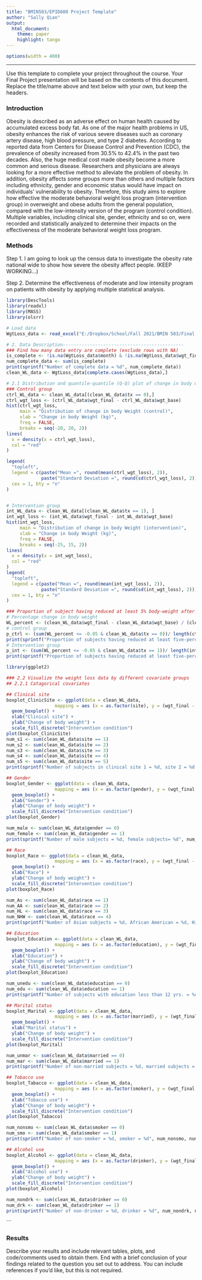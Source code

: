 ```yaml
---
title: "BMIN503/EPID600 Project Template"
author: "Sally Qian"
output: 
  html_document:
    theme: paper 
    highlight: tango
---
```

```r
options(width = 400)
```  
***
Use this template to complete your project throughout the course. Your Final Project presentation will be based on the contents of this document. Replace the title/name above and text below with your own, but keep the headers.


### Introduction 

Obesity is described as an adverse effect on human health caused by accumulated excess body fat. As one of the major health problems in US, obesity enhances the risk of various severe diseases such as coronary artery disease, high blood pressure, and type 2 diabetes. According to reported data from Centers for Disease Control and Prevention (CDC), the prevalence of obesity increased from 30.5% to 42.4% in the past two decades. Also, the huge medical cost made obesity become a more common and serious disease. Researchers and physicians are always looking for a more effective method to alleviate the problem of obesity. In addition, obesity affects some groups more than others and multiple factors including ethnicity, gender and economic status would have impact on individuals’ vulnerability to obesity. Therefore, this study aims to explore how effective the moderate behavioral weight loss program (intervention group) in overweight and obese adults from the general population, compared with the low-intensity version of the program (control condition). Multiple variables, including clinical site, gender, ethnicity and so on, were recorded and statistically analyzed to determine their impacts on the effectiveness of the moderate behavioral weight loss program.

### Methods
Step 1. I am going to look up the census data to investigate the obesity rate national wide to show how severe the obesity affect people. (KEEP WORKING...)

Step 2. Determine the effectiveness of moderate and low intensity program on patients with obesity by applying multiple statistical analysis. 

```r
library(DescTools)
library(readxl)
library(MASS)
library(olsrr)

# Load data
WgtLoss_data <- read_excel("E:/Dropbox/School/Fall 2021/BMIN 503/Final Project/WeightLossData.xlsx")

# 2. Data Description---------------------------------------------
### Find how many data entry are complete (exclude rows with NA)
is_complete <- !is.na(WgtLoss_data$month) & !is.na(WgtLoss_data$wgt_final)
num_complete_data <- sum(is_complete)
print(sprintf("Number of complete data = %d", num_complete_data))
clean_WL_data <- WgtLoss_data[complete.cases(WgtLoss_data),]

# 2.1 Distribution and quantile-quantile (Q-Q) plot of change in body weight 
### Control group 
ctrl_WL_data <- clean_WL_data[(clean_WL_data$tx == 0),]
ctrl_wgt_loss <- (ctrl_WL_data$wgt_final - ctrl_WL_data$wgt_base)
hist(ctrl_wgt_loss, 
     main = "Distribution of change in body Weight (control)",
     xlab = "Change in body Weight (kg)",
     freq = FALSE,
     breaks = seq(-20, 20, 2))
lines(
  x = density(x = ctrl_wgt_loss),
  col = "red"
)

legend(
  "topleft",
  legend = c(paste("Mean =", round(mean(ctrl_wgt_loss), 2)),
             paste("Standard Deviation =", round(sd(ctrl_wgt_loss), 2))),
  cex = 1, bty = "n"
)


# Intervention group
int_WL_data <- clean_WL_data[(clean_WL_data$tx == 1), ]
int_wgt_loss <- (int_WL_data$wgt_final - int_WL_data$wgt_base)
hist(int_wgt_loss, 
     main = "Distribution of change in body Weight (intervention)",
     xlab = "Change in body Weight (kg)",
     freq = FALSE,
     breaks = seq(-25, 15, 2))
lines(
  x = density(x = int_wgt_loss),
  col = "red"
)
legend(
  "topleft",
  legend = c(paste("Mean =", round(mean(int_wgt_loss), 2)),
             paste("Standard Deviation =", round(sd(int_wgt_loss), 2))),
  cex = 1, bty = "n"
)

### Proportion of subject having reduced at least 5% body-weight after the program
# Percentage change in body weight
WL_percent <- (clean_WL_data$wgt_final - clean_WL_data$wgt_base) / (clean_WL_data$wgt_base)
# control group
p_ctrl <- (sum(WL_percent <= -0.05 & clean_WL_data$tx == 0))/ length(ctrl_wgt_loss)
print(sprintf("Proportion of subjects having reduced at least five-percent body-weight (control) = %f", p_ctrl))
# Intervention group
p_int <- (sum(WL_percent <= -0.05 & clean_WL_data$tx == 1))/ length(int_wgt_loss)
print(sprintf("Proportion of subjects having reduced at least five-percent body-weight (intervention) = %f", p_int))
```



```r
library(ggplot2)

### 2.2 Visualize the weight loss data by different covariate groups
## 2.2.1 Catagorical covariates

## Clinical site 
boxplot_ClinicSite <- ggplot(data = clean_WL_data,
                  mapping = aes (x = as.factor(site), y = (wgt_final - wgt_base), fill = as.factor(tx)))+
  geom_boxplot() +
  xlab("Clinical site") +
  ylab("Change of body weight") +
  scale_fill_discrete("Intervention condition")
plot(boxplot_ClinicSite)
num_s1 <- sum(clean_WL_data$site == 1)
num_s2 <- sum(clean_WL_data$site == 2)
num_s3 <- sum(clean_WL_data$site == 3)
num_s4 <- sum(clean_WL_data$site == 4)
num_s5 <- sum(clean_WL_data$site == 5)
print(sprintf("Number of subjects in clinical site 1 = %d, site 2 = %d, site 3 = %d, site 4 = %d, site 5 = %d", num_s1, num_s2, num_s3, num_s4, num_s5))

## Gender
boxplot_Gender <- ggplot(data = clean_WL_data,
                  mapping = aes (x = as.factor(gender), y = (wgt_final - wgt_base), fill = as.factor(tx)))+
  geom_boxplot() +
  xlab("Gender") +
  ylab("Change of body weight") +
  scale_fill_discrete("Intervention condition")
plot(boxplot_Gender)

num_male <- sum(clean_WL_data$gender == 0)
num_female <- sum(clean_WL_data$gender == 1)
print(sprintf("Number of male subjects = %d, female subjects= %d", num_male, num_female))

## Race
boxplot_Race <- ggplot(data = clean_WL_data,
                  mapping = aes (x = as.factor(race), y = (wgt_final - wgt_base), fill = as.factor(tx)))+
  geom_boxplot() +
  xlab("Race") +
  ylab("Change of body weight") +
  scale_fill_discrete("Intervention condition")
plot(boxplot_Race)

num_As <- sum(clean_WL_data$race == 1)
num_AA <- sum(clean_WL_data$race == 2)
num_HL <- sum(clean_WL_data$race == 3)
num_NHW <- sum(clean_WL_data$race == 4)
print(sprintf("Number of Asian subjects = %d, African American = %d, Hispanic/Latino = %d, Non-Hispanic white = %d", num_As, num_AA, num_HL, num_NHW))

## Education
boxplot_Education <- ggplot(data = clean_WL_data,
                  mapping = aes (x = as.factor(education), y = (wgt_final - wgt_base), fill = as.factor(tx)))+
  geom_boxplot() +
  xlab("Education") +
  ylab("Change of body weight") +
  scale_fill_discrete("Intervention condition")
plot(boxplot_Education)

num_unedu <- sum(clean_WL_data$education == 0)
num_edu <- sum(clean_WL_data$education == 1)
print(sprintf("Number of subjects with education less than 12 yrs. = %d, more than 12 yrs. = %d", num_unedu, num_edu))

## Marital status
boxplot_Marital <- ggplot(data = clean_WL_data,
                  mapping = aes (x = as.factor(married), y = (wgt_final - wgt_base), fill = as.factor(tx)))+
  geom_boxplot() +
  xlab("Marital status") +
  ylab("Change of body weight") +
  scale_fill_discrete("Intervention condition")
plot(boxplot_Marital)

num_unmar <- sum(clean_WL_data$married == 0)
num_mar <- sum(clean_WL_data$married == 1)
print(sprintf("Number of non-married subjects = %d, married subjects = %d", num_unmar, num_mar))

## Tobacco use
boxplot_Tabacco <- ggplot(data = clean_WL_data,
                  mapping = aes (x = as.factor(smoker), y = (wgt_final - wgt_base), fill = as.factor(tx)))+
  geom_boxplot() +
  xlab("Tobacco use") +
  ylab("Change of body weight") +
  scale_fill_discrete("Intervention condition")
plot(boxplot_Tabacco)

num_nonsmo <- sum(clean_WL_data$smoker == 0)
num_smo <- sum(clean_WL_data$smoker == 1)
print(sprintf("Number of non-smoker = %d, smoker = %d", num_nonsmo, num_smo))

## Alcohol use
boxplot_Alcohol <- ggplot(data = clean_WL_data,
                  mapping = aes (x = as.factor(drinker), y = (wgt_final - wgt_base), fill = as.factor(tx)))+
  geom_boxplot() +
  xlab("Alcohol use") +
  ylab("Change of body weight") +
  scale_fill_discrete("Intervention condition")
plot(boxplot_Alcohol)

num_nondrk <- sum(clean_WL_data$drinker == 0)
num_drk <- sum(clean_WL_data$drinker == 1)
print(sprintf("Number of non-drinker = %d, drinker = %d", num_nondrk, num_drk))


```

```


### Results
Describe your results and include relevant tables, plots, and code/comments used to obtain them. End with a brief conclusion of your findings related to the question you set out to address. You can include references if you'd like, but this is not required.
